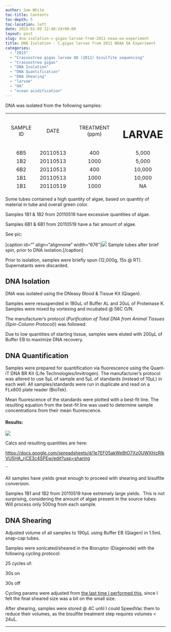 ```yaml
---
author: Sam White
toc-title: Contents
toc-depth: 5
toc-location: left
date: 2015-01-09 22:40:24+00:00
layout: post
slug: dna-isolation-c-gigas-larvae-from-2011-noaa-oa-experiment
title: DNA Isolation - C.gigas larvae from 2011 NOAA OA Experiment
categories:
  - "2015"
  - "Crassostrea gigas larvae OA (2011) bisulfite sequencing"
  - "Crassostrea gigas"
  - "DNA Isolation"
  - "DNA Quantification"
  - "DNA Shearing"
  - "larvae"
  - "OA"
  - "ocean acidification"
---
```


DNA was isolated from the following samples:
<table width="263" style="height: 244px;" >
<tbody >
<tr >

<td style="text-align: center;" >SAMPLE ID
</td>

<td style="text-align: center;" >DATE
</td>

<td style="text-align: center;" >TREATMENT (ppm)
</td>

<td style="text-align: center;" ># LARVAE
</td>
</tr>
<tr >

<td style="text-align: center;" >6B5
</td>

<td style="text-align: center;" >20110513
</td>

<td style="text-align: center;" >400
</td>

<td style="text-align: center;" >5,000
</td>
</tr>
<tr >

<td style="text-align: center;" >1B2
</td>

<td style="text-align: center;" >20110513
</td>

<td style="text-align: center;" >1000
</td>

<td style="text-align: center;" >5,000
</td>
</tr>
<tr >

<td style="text-align: center;" >6B2
</td>

<td style="text-align: center;" >20110513
</td>

<td style="text-align: center;" >400
</td>

<td style="text-align: center;" >10,000
</td>
</tr>
<tr >

<td style="text-align: center;" >1B1
</td>

<td style="text-align: center;" >20110513
</td>

<td style="text-align: center;" >1000
</td>

<td style="text-align: center;" >10,000
</td>
</tr>
<tr >

<td style="text-align: center;" >1B1
</td>

<td style="text-align: center;" >20110519
</td>

<td style="text-align: center;" >1000
</td>

<td style="text-align: center;" >NA
</td>
</tr>
<tr >

<td style="text-align: center;" >1B2
</td>

<td style="text-align: center;" >20110519
</td>

<td style="text-align: center;" >1000
</td>

<td style="text-align: center;" >NA
</td>
</tr>
<tr >

<td style="text-align: center;" >6B2
</td>

<td style="text-align: center;" >20110519
</td>

<td style="text-align: center;" >400
</td>

<td style="text-align: center;" >NA
</td>
</tr>
<tr >

<td style="text-align: center;" >6B1
</td>

<td style="text-align: center;" >20110519
</td>

<td style="text-align: center;" >400
</td>

<td style="text-align: center;" >NA
</td>
</tr>
</tbody>
</table>


Some tubes contained a high quantity of algae, based on quantity of material in tube and overall green color.

Samples 1B1 & 1B2 from 20110519 have excessive quantities of algae.

Samples 6B1 & 6B1 from 20110519 have a fair amount of algae.

See pic:



[caption id="" align="alignnone" width="676"]![](https://eagle.fish.washington.edu/Arabidopsis/20150109%20-%20Gigas_Larvae_OA_tubes.JPG) Sample tubes after brief spin, prior to DNA isolation.[/caption]

Prior to isolation, samples were briefly spun (12,000g, 15s @ RT). Supernatants were discarded.






## DNA Isolation


DNA was isolated using the DNeasy Blood & Tissue Kit (Qiagen).

Samples were resuspended in 180uL of Buffer AL and 20uL of Proteinase K. Samples were mixed by vortexing and incubated @ 56C O/N.

The manufacturer's protocol (_Purification of Total DNA from Animal Tissues (Spin-Column Protocol)_) was followed.

Due to low quantities of starting tissue, samples were eluted with 200μL of Buffer EB to maximize DNA recovery.




## DNA Quantification


Samples were prepared for quantification via fluorescence using the Quant-iT DNA BR Kit (Life Technologies/Invitrogen). The manufacturer's protocol was altered to use 5μL of sample and 5μL of standards (instead of 10μL) in each well. All samples/standards were run in duplicate and read on a FLx800 plate reader (BioTek).

Mean fluorescence of the standards were plotted with a best-fit line. The resulting equation from the best-fit line was used to determine sample concentrations from their mean fluorescence.




#### Results:


![](https://eagle.fish.washington.edu/Arabidopsis/20150109%20-%20CgigasOAquantsEquation.jpg)

Calcs and resulting quantities are here:

[https://docs.google.com/spreadsheets/d/1e7EF05akWeBtO7Xz0UWXhIzRlkVU5HA_rjCE3c4SPEw/edit?usp=sharing](https://docs.google.com/spreadsheets/d/1e7EF05akWeBtO7Xz0UWXhIzRlkVU5HA_rjCE3c4SPEw/edit?usp=sharing)

``



All samples have yields great enough to proceed with shearing and bisulfite conversion.

Samples 1B1 and 1B2 from 20110519 have extremely large yields.  This is not surprising, considering the amount of algae present in the source tubes.  Will process only 500ng from each sample.






## DNA Shearing


Adjusted volume of all samples to 190μL using Buffer EB (Qiagen) in 1.5mL snap-cap tubes.

Samples were sonicated/sheared in the Bioruptor (Diagenode) with the following cycling protocol:

25 cycles of:

30s on

30s off

Cycling params were adjusted from [the last time I performed this](../../2014/2014-11-26-dna-shearing-lsu-c-virginica-oil-spill-gdna/index.qmd), since I felt the final sheared size was a bit on the small size.

After shearing, samples were stored @ 4C until I could SpeedVac them to reduce their volumes, as the bisulfite treatment step requires volumes < 24uL.



* * *




